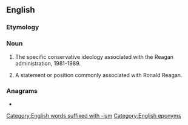 ==English==

===Etymology===
{{suffix|en|Reagan|ism}}

===Noun===
{{en-noun|~}}

# {{lb|en|uncountable}} The specific conservative ideology associated with the Reagan administration, 1981-1989.
# {{lb|en|countable}} A statement or position commonly associated with Ronald Reagan.

===Anagrams===
* {{l|en|Megarians}}

[[Category:English words suffixed with -ism]]
[[Category:English eponyms]]
